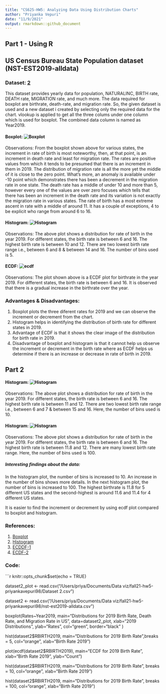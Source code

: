 ```yaml
---
title: "CS625-HW5: Analyzing Data Using Distribution Charts"
author: "Priyanka Vepuri"
date: "11/9/2021"
output: rmarkdown::github_document
---
```


## Part 1 - Using R

## US Census Bureau State Population dataset (NST-EST2019-alldata)

### Dataset: [2](https://www2.census.gov/programs-surveys/popest/datasets/2010-2019/national/totals/nst-est2019-alldata.csv)

This dataset provides yearly data for population, NATURALINC, BIRTH rate, DEATH rate, MIGRATION rate, and much more. The data required for boxplot are birthrate, death-rate, and migration rate. So, the given dataset is used and a new dataset i created by selecting only the required data for the chart. vlookup is applied to get all the three colums under one column which is used for boxplot. The combined data column is named as Year2019.

#### Boxplot: ![Boxplot](boxplot.png)

Observations: From the boxplot shown above for various states, the increment in rate of birth is most noteworthy, then, at that point, is an increment in death rate and least for migration rate. The rates are positive values from which it tends to be presumed that there is an increment in them in 2019. The distribution of migration rate is all the more yet the middle of it is close to the zero point. What's more, an anomaly is available under -10 point which demonstrates there has been a decrement in the migration rate in one state. The death rate has a middle of under 10 and more than 5, however every one of the values are over zero focuses which tells that there has been an increment in the death rate and its variation is not exactly the migration rate in various states. The rate of birth has a most extreme ascent in rate with a middle of around 11. It has a couple of exceptions, 4 to be explicit who range from around 6 to 16.


#### Histogram: ![Histogram](histogram.png)

Observations: The above plot shows a distribution for rate of birth in the year 2019. For different states, the birth rate is between 6 and 16. The highest birth rate is between 10 and 12. There are two lowest birth rate range i.e., between 6 and 8 & between 14 and 16. The number of bins used is 5. 


#### ECDF: ![ecdf](ecdf.png)

Observations: The plot shown above is a ECDF plot for birthrate in the year 2019. For different states, the birth rate is between 6 and 16. It is observed that there is a gradual increase in the birthrate over the year.


### Advantages & Disadvantages:

1. Boxplot plots the three diferent rates for 2019 and we can observe the increment or decrement from the chart.
2. Histogram helps in identifying the distribution of birth rate for different states in 2019. 
3. Advantage of ECDF is that it shows the clear image of the distribution for birth rate in 2019.
4. Disadvantage of boxplot and histogram is that it cannot help us observe the increment or decrement in the birth rate where as ECDF helps us determine if there is an increase or decrease in rate of birth in 2019.



## Part 2

#### Histogram: ![Histogram](hist10.png)

Observations: The above plot shows a distribution for rate of birth in the year 2019. For different states, the birth rate is between 6 and 16. The highest birth rate is between 11 and 12. There are two lowest birth rate range i.e., between 6 and 7 & between 15 and 16. Here, the number of bins used is 10.

#### Histogram: ![Histogram](hist100.png)

Observations: The above plot shows a distribution for rate of birth in the year 2019. For different states, the birth rate is between 6 and 16. The highest birth rate is between 11.8 and 12. There are many lowest birth rate range. Here, the number of bins used is 100.

##### Interesting findings about the data:

In the histogram plot, the number of bins is increased to 10. An increase in the number of bins shows more details. In the next histogram plot, the number of bins is increased to 100. The highest birthrate is 11.8 for 5 different US states and the second-highest is around 11.6 and 11.4 for 4 different US states. 

It is easier to find the increment or decrement by using ecdf plot compared to boxplot and histogram. 


### References:

1. [Boxplot](https://www.statmethods.net/graphs/boxplot.html)
2. [Histogram](https://www.datacamp.com/community/tutorials/make-histogram-basic-r)
3. [ECDDF-1](https://statisticsglobe.com/empirical-cumulative-distribution-function-ecdf-r)
4. [ECDF-2](http://www.sthda.com/english/wiki/ggplot2-ecdf-plot-quick-start-guide-for-empirical-cumulative-density-function-r-software-and-data-visualization)



### Code:

```r
knitr::opts_chunk$set(echo = TRUE)



dataset2_plot <- read.csv("/Users/priya/Documents/Data viz/fall21-hw5-priyankavepuri98/Dataset 2.csv")

dataset2 <- read.csv("/Users/priya/Documents/Data viz/fall21-hw5-priyankavepuri98/nst-est2019-alldata.csv")


boxplot(Rates~Year2019,
        main="Distributions for 2019 Birth Rate, Death Rate, and Migration Rate in US",
data=dataset2_plot,
xlab="2019 Distributions",
ylab="Rates",
col="green",
border="black"
)

hist(dataset2$RBIRTH2019, main="Distributions for 2019 Birth Rate",breaks = 5, col="orange",
     xlab="Birth Rate 2019")


plot(ecdf(dataset2$RBIRTH2019), main="ECDF for 2019 Birth Rate", xlab="Birth Rate 2019", ylab="Count")





hist(dataset2$RBIRTH2019, main="Distributions for 2019 Birth Rate", breaks = 10, col="orange", 
     xlab="Birth Rate 2019")

hist(dataset2$RBIRTH2019, main="Distributions for 2019 Birth Rate", breaks = 100, col="orange", 
     xlab="Birth Rate 2019")

